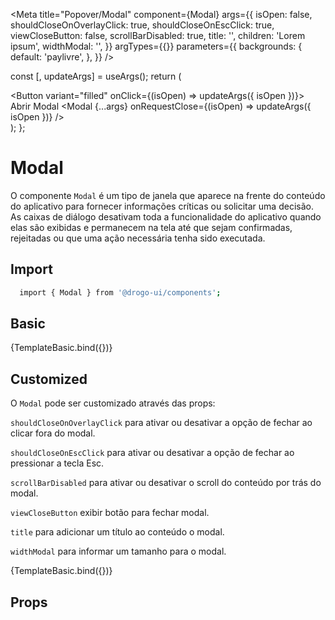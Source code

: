 
<Meta
  title="Popover/Modal"
  component={Modal}
  args={{
    isOpen: false,
    shouldCloseOnOverlayClick: true,
    shouldCloseOnEscClick: true,
    viewCloseButton: false,
    scrollBarDisabled: true,
    title: '',
    children: 'Lorem ipsum',
    widthModal: '',
  }}
  argTypes={{}}
  parameters={{
    backgrounds: {
      default: 'paylivre',
    },
  }}
/>

  const [, updateArgs] = useArgs();
  return (
    <div>
      <Button variant="filled" onClick={(isOpen) => updateArgs({ isOpen })}>
        Abrir Modal
      </Button>
      <Modal {...args} onRequestClose={(isOpen) => updateArgs({ isOpen })} />
    </div>
  );
};

# Modal

O componente `Modal` é um tipo de janela que aparece na frente do conteúdo do aplicativo para fornecer informações críticas ou solicitar uma decisão. As caixas de diálogo desativam toda a funcionalidade do aplicativo quando elas são exibidas e permanecem na tela até que sejam confirmadas, rejeitadas ou que uma ação necessária tenha sido executada.

## Import

```sh
  import { Modal } from '@drogo-ui/components';
```

## Basic

<Canvas>
  <Story name="Default">{TemplateBasic.bind({})}</Story>
</Canvas>

## Customized

O `Modal` pode ser customizado através das props:

`shouldCloseOnOverlayClick` para ativar ou desativar a opção de fechar ao clicar fora do modal.

`shouldCloseOnEscClick` para ativar ou desativar a opção de fechar ao pressionar a tecla Esc.

`scrollBarDisabled` para ativar ou desativar o scroll do conteúdo por trás do modal.

`viewCloseButton` exibir botão para fechar modal.

`title` para adicionar um título ao conteúdo o modal.

`widthModal` para informar um tamanho para o modal.

<Canvas>
  <Story
    name="Customized"
    args={{
      isOpen: false,
      shouldCloseOnOverlayClick: true,
      shouldCloseOnEscClick: true,
      viewCloseButton: true,
      scrollBarDisabled: true,
      title: 'Modal Title',
      children:
        'Lorem ipsum, dolor sit amet consectetur adipisicing elit. Suscipit ducimus quam facere veritatis eum unde doloremque laudantium odit, accusamus dignissimos quasi, accusantium earum voluptate magni dolores sit beatae cumque nulla.',
      widthModal: '450px',
    }}
  >
    {TemplateBasic.bind({})}
  </Story>
</Canvas>

## Props

<ArgsTable of={Modal} />
